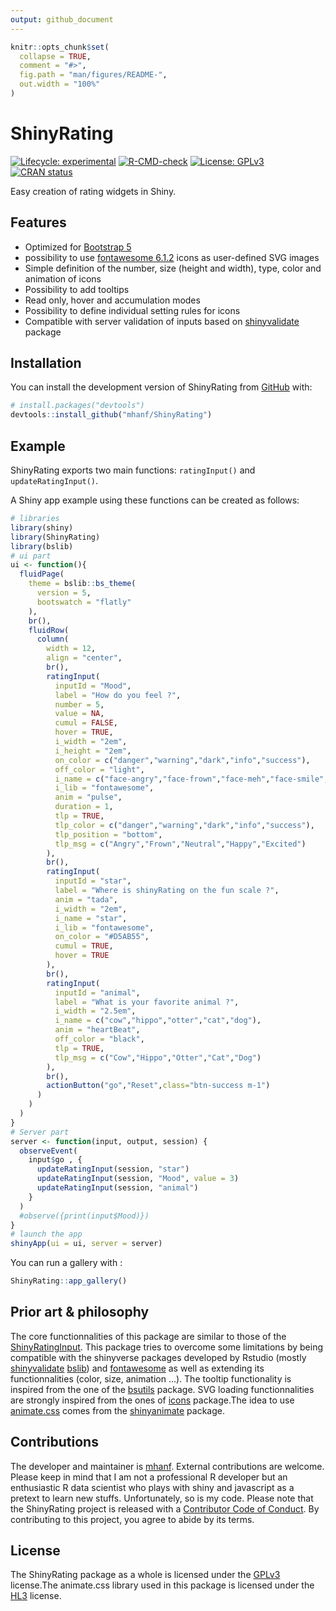 ```yaml
---
output: github_document
---
```


<!-- README.md is generated from README.Rmd. Please edit that file -->

```r
knitr::opts_chunk$set(
  collapse = TRUE,
  comment = "#>",
  fig.path = "man/figures/README-",
  out.width = "100%"
)
```


# ShinyRating

<!-- ex : https://metroui.org.ua/rating.html -->
<!-- ex : https://www.wbotelhos.com/raty -->
<!-- https://github.com/Monte9/react-native-ratings -->

<!-- badges: start -->
[![Lifecycle: experimental](https://img.shields.io/badge/lifecycle-experimental-orange.svg)](https://lifecycle.r-lib.org/articles/stages.html#experimental)
<!--[![License: MIT](https://img.shields.io/badge/license-MIT-blue.svg)](https://cran.r-project.org/web/licenses/MIT)-->
[![R-CMD-check](https://github.com/mhanf/ShinyRating/workflows/R-CMD-check/badge.svg)](https://github.com/mhanf/ShinyRating/actions)
[![License: GPLv3](https://img.shields.io/badge/License-GPLv3-blue.svg)](https://opensource.org/licenses/GPL-3.0)
[![CRAN status](https://www.r-pkg.org/badges/version/ShinyRating)](https://CRAN.R-project.org/package=ShinyRating)
<!-- badges: end -->

Easy creation of rating widgets in Shiny.

## Features

* Optimized for [Bootstrap 5](https://getbootstrap.com/) 
* possibility to use [fontawesome 6.1.2](https://fontawesome.com/icons) icons as user-defined SVG images
* Simple definition of the number, size (height and width), type, color and animation of icons
* Possibility to add tooltips
* Read only, hover and accumulation modes
* Possibility to define individual setting rules for icons
* Compatible with server validation of inputs based on [shinyvalidate](https://rstudio.github.io/shinyvalidate) package

## Installation

You can install the development version of ShinyRating from [GitHub](https://github.com/) with:

``` r
# install.packages("devtools")
devtools::install_github("mhanf/ShinyRating")
```
## Example

ShinyRating exports two main functions: `ratingInput()` and `updateRatingInput()`. 

A Shiny app example using these functions can be created as follows:

``` r
# libraries
library(shiny)
library(ShinyRating)
library(bslib)
# ui part
ui <- function(){
  fluidPage(
    theme = bslib::bs_theme(
      version = 5,
      bootswatch = "flatly"
    ),
    br(),
    fluidRow(
      column(
        width = 12,
        align = "center",
        br(),
        ratingInput(
          inputId = "Mood",
          label = "How do you feel ?",
          number = 5,
          value = NA,
          cumul = FALSE,
          hover = TRUE,
          i_width = "2em",
          i_height = "2em",
          on_color = c("danger","warning","dark","info","success"),
          off_color = "light",
          i_name = c("face-angry","face-frown","face-meh","face-smile","face-laugh"),
          i_lib = "fontawesome",
          anim = "pulse",
          duration = 1,
          tlp = TRUE,
          tlp_color = c("danger","warning","dark","info","success"),
          tlp_position = "bottom",
          tlp_msg = c("Angry","Frown","Neutral","Happy","Excited")
        ),
        br(),
        ratingInput(
          inputId = "star",
          label = "Where is shinyRating on the fun scale ?",
          anim = "tada",
          i_width = "2em",
          i_name = "star",
          i_lib = "fontawesome",
          on_color = "#D5AB55",
          cumul = TRUE,
          hover = TRUE
        ),
        br(),
        ratingInput(
          inputId = "animal",
          label = "What is your favorite animal ?",
          i_width = "2.5em",
          i_name = c("cow","hippo","otter","cat","dog"),
          anim = "heartBeat",
          off_color = "black",
          tlp = TRUE,
          tlp_msg = c("Cow","Hippo","Otter","Cat","Dog")
        ),
        br(),
        actionButton("go","Reset",class="btn-success m-1")
      )
    )
  )
}
# Server part
server <- function(input, output, session) {
  observeEvent( 
    input$go , {
      updateRatingInput(session, "star")
      updateRatingInput(session, "Mood", value = 3)
      updateRatingInput(session, "animal")
    }
  )
  #observe({print(input$Mood)})
}
# launch the app
shinyApp(ui = ui, server = server)
```

You can run a gallery with :

```r
ShinyRating::app_gallery()
```

## Prior art & philosophy

The core functionnalities of this package are similar to those of the [ShinyRatingInput](https://github.com/stefanwilhelm/ShinyRatingInput). This package tries to overcome some limitations by being compatible with the shinyverse packages developed by Rstudio (mostly [shinyvalidate](https://rstudio.github.io/shinyvalidate/) [bslib](https://rstudio.github.io/bslib/)) and [fontawesome](https://github.com/rstudio/fontawesome) as well as extending its functionnalities (color, size, animation ...). The tooltip functionality is inspired from the one of the [bsutils](https://github.com/JohnCoene/bsutils) package. SVG loading functionnalities are strongly inspired from the ones of [icons](https://github.com/mitchelloharawild/icons) package.The idea to use [animate.css](https://animate.style/) comes from the [shinyanimate](https://github.com/Swechhya/shinyanimate) package.

## Contributions

The developer and maintainer is [mhanf](https://github.com/mhanf). External contributions are welcome. Please keep in mind that I am not a professional R developer but an enthusiastic R data scientist who plays with shiny and javascript as a pretext to learn new stuffs. Unfortunately, so is my code. Please note that the ShinyRating project is released with a [Contributor Code of Conduct](https://contributor-covenant.org/version/2/0/CODE_OF_CONDUCT.html). By contributing to this project, you agree to abide by its terms.

## License

The ShinyRating package as a whole is licensed under the [GPLv3](https://www.fsf.org/) license.The animate.css library used in this package is licensed under the [HL3](https://firstdonoharm.dev/) license.

